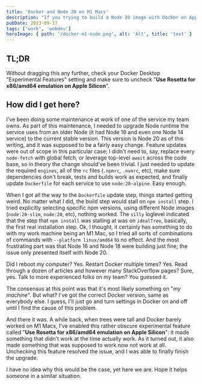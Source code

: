 ```yaml
---
title: 'Docker and Node 20 on M1 Macs'
description: "If you trying to build a Node 20 image with Docker on Apple Silicon while upgrading from an older Node versions, you may get stuck on the `npm install` step. There's an easy fix for it."
pubDate: 2023-09-17
tags: ['work', 'webdev']
heroImage: { path: '/docker-m1-node.png', alt: 'Alt', title: 'test' }
---
```


## TL;DR

Without dragging this any further, check your Docker Desktop "Experimental Features" setting and make sure to uncheck "**Use Rosetta for x86/amd64 emulation on Apple Silicon**".

## How did I get here?

I've been doing some maintenance at work of one of the service my team owns. As part of this maintenance, I needed to upgrade Node runtime the service uses from an older Node (it had Node 16 and even one Node 14 service) to the current stable version. This version is Node 20 as of this writing, and it was supposed to be a fairly easy change. Feature updates were out of scope in this particular case; I didn't need to, say, replace every `node-fetch` with global fetch, or leverage top-level `await` across the code base, so in theory the change should've been trivial. I just needed to update the required `engines`, all of the `rc` files (`.npmrc`, `.nvmrc`, etc), make sure dependencies don't break, tests and builds work as expected, and finally update `Dockerfile` for each service to use `node:20-alpine`. Easy enough.

When I got all the way to the `Dockerfile` update step, things started getting weird. No matter what I did, the build step would stall on `npm install` step. I tried explicitly selecting specific npm versions, using different Node images (`node:20-slim`, `node:20`, etc), nothing worked. The `silly` loglevel indicated that the step that `npm install` was stalling at was on `idealTree`, basically, the first real installation step. Ok, I thought, it certainly has something to do with my work machine being an M1 Mac, so I tried all sorts of combinations of commands with `--platform linux/amd64` to no effect. And the most frustrating part was that Node 16 and Node 18 were building just fine; the issue only presented itself with Node 20.

Did I reboot my computer? Yes. Restart Docker multiple times? Yes. Read through a dozen of articles and however many StackOverflow pages? Sure, yes. Talk to more experienced folks on my team? You guessed it.

The consensus at this point was that it's most likely something on "_my machine_". But what? I've got the correct Docker version, same as everybody else. I guess, I'll just go and turn settings in Docker on and off until I find the cause of this problem.

And there it was. A while back, when trees were tall and Docker barely worked on M1 Macs, I've enabled this rather obscure experimental feature called "**Use Rosetta for x86/amd64 emulation on Apple Silicon**": it made something that didn't work at the time actually work. As it turned out, it also made something that was supposed to work now not work at all. Unchecking this feature resolved the issue, and I was able to finally finish the upgrade.

I have no idea why this would be the case, yet here we are. Hope it helps someone in a similar situation.
